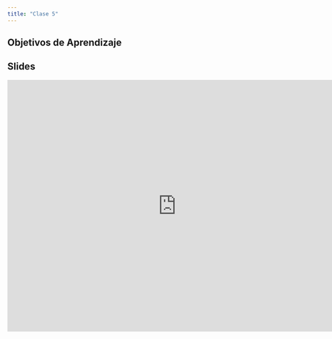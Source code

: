 ```yaml
---
title: "Clase 5"
---
```


## Objetivos de Aprendizaje



## Slides

<iframe src="https://docs.google.com/presentation/d/1rhBAxf0GiJZQ77lgC6-9JqvDA1EH5r5a9E7uOjBaJk8/embed?start=false&loop=false&delayms=3000" frameborder="0" width="760" height="569" allowfullscreen="true" mozallowfullscreen="true" webkitallowfullscreen="true"></iframe>


